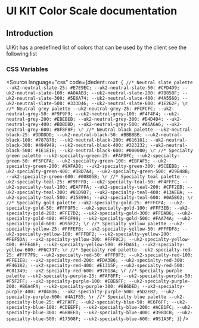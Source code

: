 
# UI KIT Color Scale documentation

## Introduction

UIKit has a predefined list of colors that can be used by the client see the following list

### CSS Variables

<Source
  language="css"
  code={dedent`
    :root {
      //* Neutral slate palette
      --uk2-neutral-slate-25: #E7E9EC;
      --uk2-neutral-slate-50: #CFD4D9;
      --uk2-neutral-slate-100: #A0AAB3;
      --uk2-neutral-slate-200: #7B858F;
      --uk2-neutral-slate-300: #5E6A74;
      --uk2-neutral-slate-400: #4A5560;
      --uk2-neutral-slate-500: #333D46;
      --uk2-neutral-slate-600: #1E262F;
      \r
      //* Neutral grey palette
      --uk2-neutral-grey-25: #FCFCFC;
      --uk2-neutral-grey-50: #F9F9F9;
      --uk2-neutral-grey-100: #F4F4F4;
      --uk2-neutral-grey-200: #EBEBEB;
      --uk2-neutral-grey-300: #D4D4D4;
      --uk2-neutral-grey-400: #BDBDBD;
      --uk2-neutral-grey-500: #A6A6A6;
      --uk2-neutral-grey-600: #8F8F8F;
      \r
      //* Neutral black palette
      --uk2-neutral-black-25: #DDDDDD;
      --uk2-neutral-black-50: #BBBBBB;
      --uk2-neutral-black-100: #787878;
      --uk2-neutral-black-200: #616161;
      --uk2-neutral-black-300: #494949;
      --uk2-neutral-black-400: #323232;
      --uk2-neutral-black-500: #1E1E1E;
      --uk2-neutral-black-600: #000000;
      \r
      //* Specialty green palette
      --uk2-specialty-green-25: #FAFDFC;
      --uk2-specialty-green-50: #F5FCFA;
      --uk2-specialty-green-100: #EBFAF5;
      --uk2-specialty-green-200: #9AFAD8;
      --uk2-specialty-green-300: #5CEEBB;
      --uk2-specialty-green-400: #38D7A4;
      --uk2-specialty-green-500: #29B48B;
      --uk2-specialty-green-600: #00805B;
      \r
      //* Specialty teal palette
      --uk2-specialty-teal-25: #F9FFFD;
      --uk2-specialty-teal-50: #F4FFFC;
      --uk2-specialty-teal-100: #EAFFFA;
      --uk2-specialty-teal-200: #CFF2EB;
      --uk2-specialty-teal-300: #81D9D7;
      --uk2-specialty-teal-400: #13AEBA;
      --uk2-specialty-teal-500: #158994;
      --uk2-specialty-teal-600: #0A5B62;
      \r
      //* Specialty gold palette
      --uk2-specialty-gold-25: #FFFCFA;
      --uk2-specialty-gold-50: #FFF9F5;
      --uk2-specialty-gold-100: #FFF3EB;
      --uk2-specialty-gold-200: #FFE7D2;
      --uk2-specialty-gold-300: #FFDAB6;
      --uk2-specialty-gold-400: #FFCF99;
      --uk2-specialty-gold-500: #FAA74A;
      --uk2-specialty-gold-600: #D95F27;
      \r
      //* Specialty yellow palette
      --uk2-specialty-yellow-25: #FFFEFB;
      --uk2-specialty-yellow-50: #FFFDF8;
      --uk2-specialty-yellow-100: #FFFBF2;
      --uk2-specialty-yellow-200: #FEF5DA;
      --uk2-specialty-yellow-300: #FFF0C2;
      --uk2-specialty-yellow-400: #FFE48F;
      --uk2-specialty-yellow-500: #FFDA61;
      --uk2-specialty-yellow-600: #F6C737;
      \r
      //* Specialty red palette
      --uk2-specialty-red-25: #FFF7F9;
      --uk2-specialty-red-50: #FFF0F3;
      --uk2-specialty-red-100: #FFE1E8;
      --uk2-specialty-red-200: #FDA3B6;
      --uk2-specialty-red-300: #F46182;
      --uk2-specialty-red-400: #E1315F;
      --uk2-specialty-red-500: #C01349;
      --uk2-specialty-red-600: #97013A;
      \r
      //* Specialty purple palette
      --uk2-specialty-purple-25: #FAF8FF;
      --uk2-specialty-purple-50: #F5F2FF;
      --uk2-specialty-purple-100: #EBE6FF;
      --uk2-specialty-purple-200: #B6A4FA;
      --uk2-specialty-purple-300: #8B6DED;
      --uk2-specialty-purple-400: #7048D6;
      --uk2-specialty-purple-500: #5D2EB2;
      --uk2-specialty-purple-600: #4A1F85;
      \r
      //* Specialty blue palette
      --uk2-specialty-blue-25: #F2FAFF;
      --uk2-specialty-blue-50: #E6F6FF;
      --uk2-specialty-blue-100: #CDEEFF;
      --uk2-specialty-blue-200: #ACE1FC;
      --uk2-specialty-blue-300: #6BBEED;
      --uk2-specialty-blue-400: #398DCB;
      --uk2-specialty-blue-500: #17508F;
      --uk2-specialty-blue-600: #051A3F;
    }
  `}
/>
